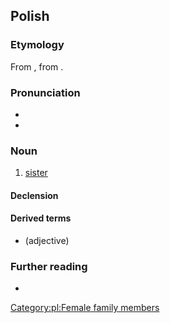 ==Polish==

===Etymology===
From {{inh|pl|sla-pro|*sestra}}, from {{etyl|ine-pro|pl}} {{m|ine-pro|*swésōr}}.

===Pronunciation===
* {{pl-IPA}}
* {{audio|pl|Pl-siostra.ogg|audio}}

===Noun===
{{pl-noun|f}}

# [[sister]]

====Declension====
{{pl-decl-noun
|siostra|siostry
|siostry|sióstr
|siostrze|siostrom
|siostrę|siostry
|siostrą|siostrami
|siostrze|siostrach
|siostro|siostry
}}

====Derived terms====
* {{l|pl|siostrzany}} (adjective)

===Further reading===
* {{R:PWN}}

[[Category:pl:Female family members]]
